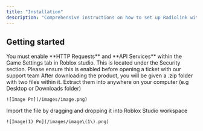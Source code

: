 ```yaml
---
title: "Installation"
description: "Comprehensive instructions on how to set up Radiolink with your game. Follow on for step by step details on how to install the system correctly"
---
```


## Getting started

<Note>
  You must enable **HTTP Requests** and **API Services** within the Game Settings tab in Roblox studio. This is located under the Security section. Please ensure this is enabled before opening a ticket with our support team
</Note>

<Steps>
  <Step title="Extract the files from the .zip">
    After downloading the product, you will be given a .zip folder with two files within it. Extract them into anywhere on your computer (e.g Desktop or Downloads folder)

    ![Image Pn](/images/image.png)
  </Step>
  <Step title="Drag and drop the .RBXM Radiolink file into Workspace">
    Import the file by dragging and dropping it into Roblox Studio workspace

    ![Image(1) Pn](/images/image\(1\).png)
  </Step>
</Steps>